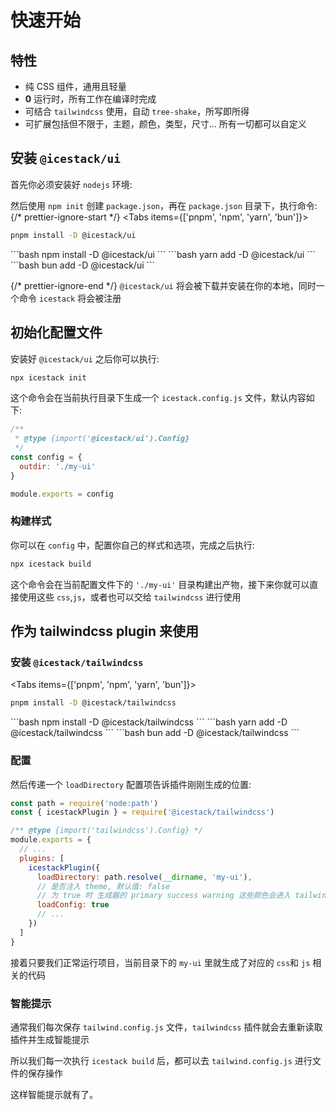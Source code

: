 
# 快速开始

## 特性

- 纯 CSS 组件，通用且轻量
- **0** 运行时，所有工作在编译时完成
- 可结合 `tailwindcss` 使用，自动 `tree-shake`，所写即所得
- 可扩展包括但不限于，主题，颜色，类型，尺寸... 所有一切都可以自定义

## 安装 `@icestack/ui`

首先你必须安装好 `nodejs` 环境:

然后使用 `npm init` 创建 `package.json`，再在 `package.json` 目录下，执行命令:
{/* prettier-ignore-start */}
<Tabs items={['pnpm', 'npm', 'yarn', 'bun']}>
  <Tab>
```bash 
pnpm install -D @icestack/ui 
```
</Tab>
  <Tab>
```bash
npm install -D @icestack/ui 
```
</Tab>
  <Tab>
```bash 
yarn add -D @icestack/ui 
```
</Tab>
  <Tab>
```bash 
bun add -D @icestack/ui 
```
</Tab>
</Tabs>

{/* prettier-ignore-end */}
`@icestack/ui` 将会被下载并安装在你的本地，同时一个命令 `icestack` 将会被注册

## 初始化配置文件

安装好 `@icestack/ui` 之后你可以执行:

```bash
npx icestack init
```

这个命令会在当前执行目录下生成一个 `icestack.config.js` 文件，默认内容如下:

```js filename="icestack.config.js"
/**
 * @type {import('@icestack/ui').Config}
 */
const config = {
  outdir: './my-ui'
}

module.exports = config
```

### 构建样式

你可以在 `config` 中，配置你自己的样式和选项，完成之后执行:

```bash
npx icestack build
```

这个命令会在当前配置文件下的 `'./my-ui'` 目录构建出产物，接下来你就可以直接使用这些 `css`,`js`，或者也可以交给 `tailwindcss` 进行使用

## 作为 tailwindcss plugin 来使用

### 安装 `@icestack/tailwindcss`

<Tabs items={['pnpm', 'npm', 'yarn', 'bun']}>
  <Tab>
```bash 
pnpm install -D @icestack/tailwindcss
```
</Tab>
  <Tab>
```bash
npm install -D @icestack/tailwindcss
```
</Tab>
  <Tab>
```bash 
yarn add -D @icestack/tailwindcss
```
</Tab>
  <Tab>
```bash 
bun add -D @icestack/tailwindcss
```
</Tab>
</Tabs>


### 配置

然后传递一个 `loadDirectory` 配置项告诉插件刚刚生成的位置:

```js filename="tailwind.config.js"
const path = require('node:path')
const { icestackPlugin } = require('@icestack/tailwindcss')

/** @type {import('tailwindcss').Config} */
module.exports = {
  // ...
  plugins: [
    icestackPlugin({
      loadDirectory: path.resolve(__dirname, 'my-ui'),
      // 是否注入 theme, 默认值: false
      // 为 true 时 生成器的 primary success warning 这些颜色会进入 tailwindcss theme extend 配置
      loadConfig: true
      // ...
    })
  ]
}
```

接着只要我们正常运行项目，当前目录下的 `my-ui` 里就生成了对应的 `css`和 `js` 相关的代码

### 智能提示

通常我们每次保存 `tailwind.config.js` 文件，`tailwindcss` 插件就会去重新读取插件并生成智能提示

所以我们每一次执行 `icestack build` 后，都可以去 `tailwind.config.js` 进行文件的保存操作

这样智能提示就有了。
